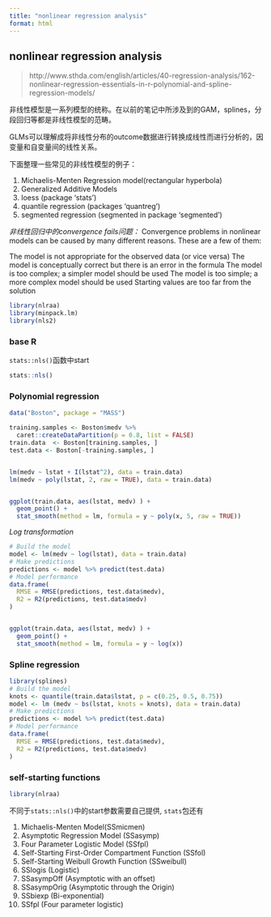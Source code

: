 ```yaml
---
title: "nonlinear regression analysis"
format: html
---
```


## nonlinear regression analysis

> http://www.sthda.com/english/articles/40-regression-analysis/162-nonlinear-regression-essentials-in-r-polynomial-and-spline-regression-models/

非线性模型是一系列模型的统称。在以前的笔记中所涉及到的GAM，splines，分段回归等都是非线性模型的范畴。

GLMs可以理解成将非线性分布的outcome数据进行转换成线性而进行分析的，因变量和自变量间的线性关系。


下面整理一些常见的非线性模型的例子：

1. Michaelis-Menten Regression model(rectangular hyperbola)
2. Generalized Additive Models
3. loess (package ‘stats’)
4. quantile regression (packages 'quantreg')
5. segmented regression (segmented in package 'segmented')


*非线性回归中的convergence fails问题：*
Convergence problems in nonlinear models can be caused by many different reasons. These are a few of them:

The model is not appropriate for the observed data (or vice versa)
The model is conceptually correct but there is an error in the formula
The model is too complex; a simpler model should be used
The model is too simple; a more complex model should be used
Starting values are too far from the solution



```r
library(nlraa)
library(minpack.lm)
library(nls2)
```



### base R

`stats::nls()`函数中start

```r
stats::nls()
```


### Polynomial regression

```r
data("Boston", package = "MASS")

training.samples <- Boston$medv %>%
  caret::createDataPartition(p = 0.8, list = FALSE)
train.data  <- Boston[training.samples, ]
test.data <- Boston[-training.samples, ]


lm(medv ~ lstat + I(lstat^2), data = train.data)
lm(medv ~ poly(lstat, 2, raw = TRUE), data = train.data)



```


```r
ggplot(train.data, aes(lstat, medv) ) +
  geom_point() +
  stat_smooth(method = lm, formula = y ~ poly(x, 5, raw = TRUE))
```


*Log transformation*

```r
# Build the model
model <- lm(medv ~ log(lstat), data = train.data)
# Make predictions
predictions <- model %>% predict(test.data)
# Model performance
data.frame(
  RMSE = RMSE(predictions, test.data$medv),
  R2 = R2(predictions, test.data$medv)
)


ggplot(train.data, aes(lstat, medv) ) +
  geom_point() +
  stat_smooth(method = lm, formula = y ~ log(x))
```


### Spline regression



```r
library(splines)
# Build the model
knots <- quantile(train.data$lstat, p = c(0.25, 0.5, 0.75))
model <- lm (medv ~ bs(lstat, knots = knots), data = train.data)
# Make predictions
predictions <- model %>% predict(test.data)
# Model performance
data.frame(
  RMSE = RMSE(predictions, test.data$medv),
  R2 = R2(predictions, test.data$medv)
)
```



### self-starting functions

```r
library(nlraa)
```


不同于`stats::nls()`中的start参数需要自己提供, `stats`包还有

1. Michaelis-Menten Model(SSmicmen)
2. Asymptotic Regression Model (SSasymp)
3. Four Parameter Logistic Model (SSfpl)
4. Self-Starting First-Order Compartment Function (SSfol)
5. Self-Starting Weibull Growth Function (SSweibull)
6. SSlogis (Logistic)
7. SSasympOff (Asymptotic with an offset)
8. SSasympOrig (Asymptotic through the Origin)
9. SSbiexp (Bi-exponential)
10. SSfpl (Four parameter logistic)


```r

```




















